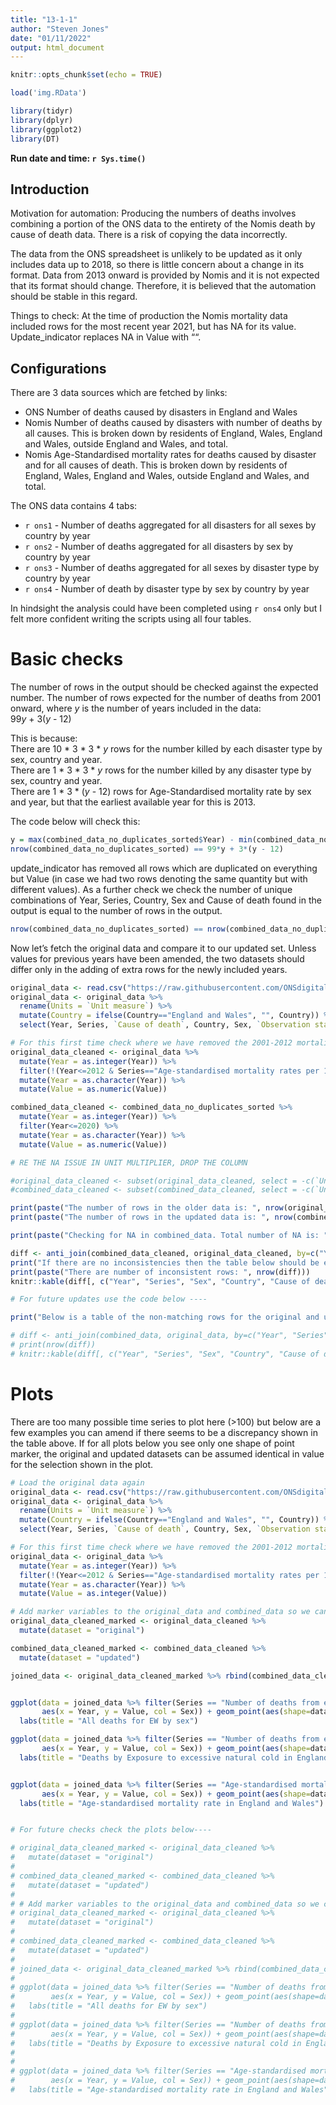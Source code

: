 ```yaml
---
title: "13-1-1"
author: "Steven Jones"
date: "01/11/2022"
output: html_document
---
```


```r
knitr::opts_chunk$set(echo = TRUE)
```

```r
load('img.RData')
```



```r
library(tidyr)
library(dplyr)
library(ggplot2)
library(DT)
```

**Run date and time: `r Sys.time()`**

## Introduction

Motivation for automation: 
Producing the numbers of deaths involves combining a portion of the ONS data to the entirety of the Nomis death by cause of death data. There is a risk of copying the data incorrectly. 

The data from the ONS spreadsheet is unlikely to be updated as it only includes data up to 2018, so there is little concern about a change in its format. Data from 2013 onward is provided by Nomis  and it is not expected that its format should change. Therefore, it is believed that the automation should be stable in this regard. 

Things to check:
At the time of production the Nomis mortality data included rows for the most recent year 2021, but has NA for its value. Update_indicator replaces NA in Value with "".

## Configurations

There are 3 data sources which are fetched by links:

* ONS Number of deaths caused by disasters in England and Wales
* Nomis Number of deaths caused by disasters with number of deaths by all causes. This is broken down by residents of England, Wales, England and Wales, outside England and Wales, and total.
* Nomis Age-Standardised mortality rates for deaths caused by disaster and for all causes of death. This is broken down by residents of England, Wales, England and Wales, outside England and Wales, and total.

The ONS data contains 4 tabs:

* `r ons1` - Number of deaths aggregated for all disasters for all sexes by country by year
* `r ons2` - Number of deaths aggregated for all disasters by sex by country by year
* `r ons3` - Number of deaths aggregated for all sexes by disaster type by country by year
* `r ons4` - Number of death by disaster type by sex by country by year 

In hindsight the analysis could have been completed using `r ons4` only but I felt more confident writing the scripts using all four tables. 

# Basic checks

The number of rows in the output should be checked against the expected number.
The number of rows expected for the number of deaths from 2001 onward, where *y* is the number of years included in the data:  
99*y* + 3(*y* - 12)  

This is because:  
There are 10 * 3 * 3 * *y* rows for the number killed by each disaster type by sex, country and year.  
There are 1 * 3 * 3 * *y* rows for the number killed by any disaster type by sex, country and year.  
There are 1 * 3 * (*y* - 12) rows for Age-Standardised mortality rate by sex and year, but that the earliest available year for this is 2013.  

The code below will check this: 

```r
y = max(combined_data_no_duplicates_sorted$Year) - min(combined_data_no_duplicates_sorted$Year) + 1
nrow(combined_data_no_duplicates_sorted) == 99*y + 3*(y - 12)
```

update_indicator has removed all rows which are duplicated on everything but Value (in case we had two rows denoting the same quantity but with different values). As a further check we check the number of unique combinations of Year, Series, Country, Sex and Cause of death found in the output is equal to the number of rows in the output.

```r
nrow(combined_data_no_duplicates_sorted) == nrow(combined_data_no_duplicates_sorted[c("Country", "Year", "Sex", "Cause of death", "Series")])
```

Now let's fetch the original data and compare it to our updated set. Unless values for previous years have been amended, the two datasets should differ only in the adding of extra rows for the newly included years.  

```r
original_data <- read.csv("https://raw.githubusercontent.com/ONSdigital/sdg-data/master/data/indicator_13-1-1.csv", check.names = FALSE)
original_data <- original_data %>% 
  rename(Units = `Unit measure`) %>% 
  mutate(Country = ifelse(Country=="England and Wales", "", Country)) %>% # Some rows were labelled "England and Wales" not ""
  select(Year, Series, `Cause of death`, Country, Sex, `Observation status`, `Unit multiplier`, `Units`, GeoCode, Value)

# For this first time check where we have removed the 2001-2012 mortality data use the code below ----
original_data_cleaned <- original_data %>%
  mutate(Year = as.integer(Year)) %>%
  filter(!(Year<=2012 & Series=="Age-standardised mortality rates per 100,000 population")) %>%
  mutate(Year = as.character(Year)) %>%
  mutate(Value = as.numeric(Value)) 

combined_data_cleaned <- combined_data_no_duplicates_sorted %>% 
  mutate(Year = as.integer(Year)) %>%
  filter(Year<=2020) %>% 
  mutate(Year = as.character(Year)) %>% 
  mutate(Value = as.numeric(Value))

# RE THE NA ISSUE IN UNIT MULTIPLIER, DROP THE COLUMN

#original_data_cleaned <- subset(original_data_cleaned, select = -c(`Unit multiplier`))
#combined_data_cleaned <- subset(combined_data_cleaned, select = -c(`Unit multiplier`))

print(paste("The number of rows in the older data is: ", nrow(original_data)))
print(paste("The number of rows in the updated data is: ", nrow(combined_data_no_duplicates_sorted)))

print(paste("Checking for NA in combined_data. Total number of NA is: ", sum(is.na(combined_data_no_duplicates_sorted))))

diff <- anti_join(combined_data_cleaned, original_data_cleaned, by=c("Year", "Series", "Sex", "Country", "Cause of death")) 
print("If there are no inconsistencies then the table below should be empty")
print(paste("There are number of inconsistent rows: ", nrow(diff)))
knitr::kable(diff[, c("Year", "Series", "Sex", "Country", "Cause of death", "Value")], "pipe")

# For future updates use the code below ----

print("Below is a table of the non-matching rows for the original and updated data, it should only be populated for years which are later than are covered in the original data")

# diff <- anti_join(combined_data, original_data, by=c("Year", "Series", "Sex", "Country", "Cause of death")) 
# print(nrow(diff))
# knitr::kable(diff[, c("Year", "Series", "Sex", "Country", "Cause of death", "Value")], "pipe")

```

# Plots
There are too many possible time series to plot here (>100) but below are a few examples you can amend if there seems to be a discrepancy shown in the table above. If for all plots below you see only one shape of point marker, the original and updated datasets can be assumed identical in value for the selection shown in the plot.
```r
# Load the original data again
original_data <- read.csv("https://raw.githubusercontent.com/ONSdigital/sdg-data/master/data/indicator_13-1-1.csv", check.names = FALSE)
original_data <- original_data %>% 
  rename(Units = `Unit measure`) %>% 
  mutate(Country = ifelse(Country=="England and Wales", "", Country)) %>% # Some rows were labelled "England and Wales" not ""
  select(Year, Series, `Cause of death`, Country, Sex, `Observation status`, `Unit multiplier`, `Units`, GeoCode, Value)

# For this first time check where we have removed the 2001-2012 mortality data use the code below ----
original_data <- original_data %>%
  mutate(Year = as.integer(Year)) %>%
  filter(!(Year<=2012 & Series=="Age-standardised mortality rates per 100,000 population")) %>%
  mutate(Year = as.character(Year)) %>%
  mutate(Value = as.integer(Value))

# Add marker variables to the original_data and combined_data so we can know which set a point is from
original_data_cleaned_marked <- original_data_cleaned %>% 
  mutate(dataset = "original")

combined_data_cleaned_marked <- combined_data_cleaned %>% 
  mutate(dataset = "updated")

joined_data <- original_data_cleaned_marked %>% rbind(combined_data_cleaned_marked)


ggplot(data = joined_data %>% filter(Series == "Number of deaths from exposure to forces of nature", `Cause of death` == "", Country == ""),
       aes(x = Year, y = Value, col = Sex)) + geom_point(aes(shape=dataset) ) +
  labs(title = "All deaths for EW by sex")

ggplot(data = joined_data %>% filter(Series == "Number of deaths from exposure to forces of nature", `Cause of death` == "Exposure to excessive natural cold", Country == "England"),
       aes(x = Year, y = Value, col = Sex)) + geom_point(aes(shape=dataset) ) +
  labs(title = "Deaths by Exposure to excessive natural cold in England by sex")


ggplot(data = joined_data %>% filter(Series == "Age-standardised mortality rates per 100,000 population", `Cause of death` == "", Country == ""),
       aes(x = Year, y = Value, col = Sex)) + geom_point(aes(shape=dataset) ) +
  labs(title = "Age-standardised mortality rate in England and Wales")


# For future checks check the plots below----

# original_data_cleaned_marked <- original_data_cleaned %>% 
#   mutate(dataset = "original")
# 
# combined_data_cleaned_marked <- combined_data_cleaned %>% 
#   mutate(dataset = "updated")
# 
# # Add marker variables to the original_data and combined_data so we can know which set a point is from
# original_data_cleaned_marked <- original_data_cleaned %>% 
#   mutate(dataset = "original")
# 
# combined_data_cleaned_marked <- combined_data_cleaned %>% 
#   mutate(dataset = "updated")
# 
# joined_data <- original_data_cleaned_marked %>% rbind(combined_data_cleaned_marked)
# 
# ggplot(data = joined_data %>% filter(Series == "Number of deaths from exposure to forces of nature", `Cause of death` == "", Country == ""),
#        aes(x = Year, y = Value, col = Sex)) + geom_point(aes(shape=dataset) ) +
#   labs(title = "All deaths for EW by sex")
# 
# ggplot(data = joined_data %>% filter(Series == "Number of deaths from exposure to forces of nature", `Cause of death` == "Exposure to excessive natural cold", Country == "England"),
#        aes(x = Year, y = Value, col = Sex)) + geom_point(aes(shape=dataset) ) +
#   labs(title = "Deaths by Exposure to excessive natural cold in England by sex")
# 
# 
# ggplot(data = joined_data %>% filter(Series == "Age-standardised mortality rates per 100,000 population", `Cause of death` == "", Country == ""),
#        aes(x = Year, y = Value, col = Sex)) + geom_point(aes(shape=dataset) ) +
#   labs(title = "Age-standardised mortality rate in England and Wales")
```